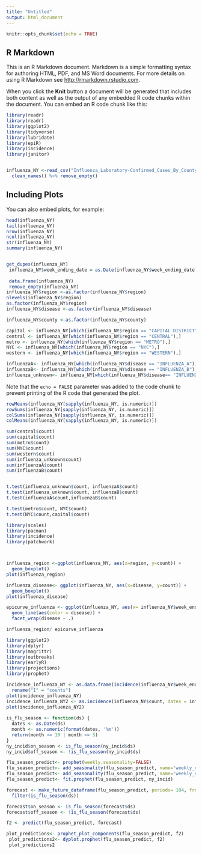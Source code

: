 ```yaml
---
title: "Untitled"
output: html_document
---
```


```r
knitr::opts_chunk$set(echo = TRUE)
```

## R Markdown

This is an R Markdown document. Markdown is a simple formatting syntax for authoring HTML, PDF, and MS Word documents. For more details on using R Markdown see <http://rmarkdown.rstudio.com>.

When you click the **Knit** button a document will be generated that includes both content as well as the output of any embedded R code chunks within the document. You can embed an R code chunk like this:

```r
library(readr)
library(readr)
library(ggplot2)
library(tidyverse)
library(lubridate)
library(epiR)
library(incidence)
library(janitor)


influenza_NY <-read_csv("Influenza_Laboratory-Confirmed_Cases_By_County__Beginning_2009-10_Season.csv") %>% 
  clean_names() %>% remove_empty()
```

## Including Plots

You can also embed plots, for example:

```r
head(influenza_NY)
tail(influenza_NY)
nrow(influenza_NY)
ncol(influenza_NY)
str(influenza_NY)
summary(influenza_NY)


get_dupes(influenza_NY)
 influenza_NY$week_ending_date = as.Date(influenza_NY$week_ending_date , format = "%m/%d/%Y")
 
 data.frame(influenza_NY)
 remove_empty(influenza_NY)
influenza_NY$region <-as.factor(influenza_NY$region)
nlevels(influenza_NY$region)
as.factor(influenza_NY$region)
influenza_NY$disease <-as.factor(influenza_NY$disease)

influenza_NY$county <-as.factor(influenza_NY$county)

capital <- influenza_NY[which(influenza_NY$region == "CAPITAL DISTRICT"),]
central <- influenza_NY[which(influenza_NY$region == "CENTRAL"),]
metro <- influenza_NY[which(influenza_NY$region == "METRO"),]
NYC <- influenza_NY[which(influenza_NY$region == "NYC"),]
western <- influenza_NY[which(influenza_NY$region == "WESTERN"),]

influenzaA<- influenza_NY[which(influenza_NY$disease == "INFLUENZA_A"),]
influenzaB<- influenza_NY[which(influenza_NY$disease == "INFLUENZA_B"),]
influenza_unknown<- influenza_NY[which(influenza_NY$disease== "INFLUENZA_UNSPECIFIED"),]


```

Note that the `echo = FALSE` parameter was added to the code chunk to prevent printing of the R code that generated the plot.
```r

rowMeans(influenza_NY[sapply(influenza_NY, is.numeric)])
rowSums(influenza_NY[sapply(influenza_NY, is.numeric)])
colSums(influenza_NY[sapply(influenza_NY, is.numeric)])
colMeans(influenza_NY[sapply(influenza_NY, is.numeric)])

sum(central$count)
sum(capital$count)
sum(metro$count)
sum(NYC$count)
sum(western$count)
sum(influenza_unknown$count)
sum(influenzaA$count)
sum(influenzaB$count)


t.test(influenza_unknown$count, influenzaA$count)
t.test(influenza_unknown$count, influenzaB$count)
t.test(influenzaA$count,influenzaB$count)

t.test(metro$count, NYC$count)
t.test(NYC$count,capital$count)

```

```r
library(scales)
library(pacman)
library(incidence)
library(patchwork)



influenza_region <-ggplot(influenza_NY, aes(x=region, y=count)) +
  geom_boxplot()
plot(influenza_region)

influenza_disease<- ggplot(influenza_NY, aes(x=disease, y=count)) +
  geom_boxplot()
plot(influenza_disease)

epicurve_influenza <- ggplot(influenza_NY, aes(x= influenza_NY$week_ending_date , y=count)) +
  geom_line(aes(color = disease)) +
  facet_wrap(disease ~ .)

influenza_region/ epicurve_influenza


```


```r
library(ggplot2)
library(dplyr)
library(magrittr)
library(outbreaks)
library(earlyR)
library(projections)
library(prophet)

incidence_influenza_NY <- as.data.frame(incidence(influenza_NY$week_ending_date)) %>%
  rename("I" = "counts")
plot(incidence_influenza_NY)
incidence_influenza_NY2 <- as.incidence(influenza_NY$count, dates = influenza_NY$week_ending_date, interval = 7)
plot(incidence_influenza_NY2)
 
is_flu_season <- function(ds) {
  dates <- as.Date(ds)
  month <- as.numeric(format(dates, '%m'))
  return(month >= 10 | month <= 5)
}
ny_incid$on_season <- is_flu_season(ny_incid$ds)
ny_incid$off_season <- !is_flu_season(ny_incid$ds)

flu_season_predict<- prophet(weekly.seasonality=FALSE)
flu_season_predict<- add_seasonality(flu_season_predict, name='weekly_on_season', period=7, fourier.order=3, condition.name='on_season')
flu_season_predict<- add_seasonality(flu_season_predict, name='weekly_off_season', period=7, fourier.order=3, condition.name='off_season')
flu_season_predict<- fit.prophet(flu_season_predict, ny_incid)

forecast <- make_future_dataframe(flu_season_predict, periods= 104, freq = "week") %>%
  filter(is_flu_season(ds))

forecast$on_season <- is_flu_season(forecast$ds)
forecast$off_season <- !is_flu_season(forecast$ds)

f2 <- predict(flu_season_predict, forecast)

plot_predictions<- prophet_plot_components(flu_season_predict, f2)
 plot_predictions2<- dyplot.prophet(flu_season_predict, f2)
 plot_predictions2
 
```

